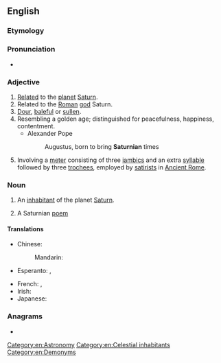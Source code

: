 {{also|saturnian}}
==English==

===Etymology===
{{suffix|en|Saturn|ian}}

===Pronunciation===
* {{IPA|/sæ.tɜː(ɹ)n.jən/|lang=en}}

===Adjective===
{{en-adj}}

# [[relate|Related]] to the [[planet]] [[Saturn]].
# Related to the [[Roman]] [[god]] Saturn.
# [[dour|Dour]], [[baleful]] or [[sullen]].
# Resembling a golden age; distinguished for peacefulness, happiness, contentment.
#* Alexander Pope
#*: Augustus, born to bring '''Saturnian''' times
# {{lb|en|poetry}} Involving a [[meter]] consisting of three [[iambic]]s and an extra [[syllable]] followed by three [[trochee]]s, employed by [[satirist]]s in [[Ancient Rome]].

===Noun===
{{en-noun}}

# {{lb|en|science fiction}} An [[inhabitant]] of the planet [[Saturn]].
# A Saturnian [[poem]]

====Translations====
{{trans-top|inhabitant of Saturn}}
* Chinese:
*: Mandarin: {{t|cmn|土星人|tr=Tǔxīng-rén|sc=Hani}}
* Esperanto: {{t|eo|saturnano}}, {{t|eo|saturnanino}} {{qualifier|woman}}
{{trans-mid}}
* French: {{t+|fr|Saturnien|m}}, {{t|fr|Saturnienne|f}}
* Irish: {{t|ga|Satarnach|m}}
* Japanese: {{t|ja|土星人|tr=どせいじん, Dosei-jin|sc=Jpan}}
{{trans-bottom}}


===Anagrams===
* {{anagrams|en|Turanians|nutarians}}

[[Category:en:Astronomy]]
[[Category:en:Celestial inhabitants]]
[[Category:en:Demonyms]]